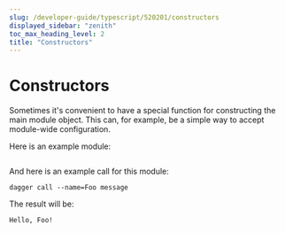 ```yaml
---
slug: /developer-guide/typescript/520201/constructors
displayed_sidebar: "zenith"
toc_max_heading_level: 2
title: "Constructors"
---
```



# Constructors

<PartialExperimentalDocs />

Sometimes it's convenient to have a special function for constructing the main module object. This can, for example, be a simple way to accept module-wide configuration.

Here is an example module:

```go file=./snippets/constructors/main.go
```

And here is an example call for this module:

```console
dagger call --name=Foo message
```

The result will be:

```console
Hello, Foo!
```
